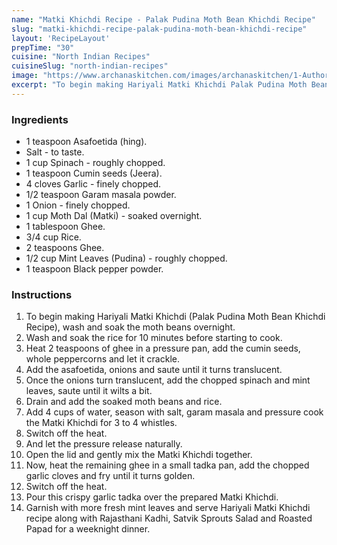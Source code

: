 ---
name: "Matki Khichdi Recipe - Palak Pudina Moth Bean Khichdi Recipe"
slug: "matki-khichdi-recipe-palak-pudina-moth-bean-khichdi-recipe"
layout: 'RecipeLayout'
prepTime: "30"
cuisine: "North Indian Recipes"
cuisineSlug: "north-indian-recipes"
image: "https://www.archanaskitchen.com/images/archanaskitchen/1-Author/nithya.anantham/Hariyali_Matki_Khichdi_Moth_Beans__Rice_with_Palak__Mint.jpg"
excerpt: "To begin making Hariyali Matki Khichdi Palak Pudina Moth Bean Khichdi Recipe, wash and soak the moth beans overnight"
---

### Ingredients

- 1 teaspoon Asafoetida (hing).
- Salt - to taste.
- 1 cup Spinach - roughly chopped.
- 1 teaspoon Cumin seeds (Jeera).
- 4 cloves Garlic - finely chopped.
- 1/2 teaspoon Garam masala powder.
- 1 Onion - finely chopped.
- 1 cup Moth Dal (Matki) - soaked overnight.
- 1 tablespoon Ghee.
- 3/4 cup Rice.
- 2 teaspoons Ghee.
- 1/2 cup Mint Leaves (Pudina) - roughly chopped.
- 1 teaspoon Black pepper powder.

### Instructions

1. To begin making Hariyali Matki Khichdi (Palak Pudina Moth Bean Khichdi Recipe), wash and soak the moth beans overnight.
1. Wash and soak the rice for 10 minutes before starting to cook.
1. Heat 2 teaspoons of ghee in a pressure pan, add the cumin seeds, whole peppercorns and let it crackle.
1. Add the asafoetida, onions and saute until it turns translucent.
1. Once the onions turn translucent, add the chopped spinach and mint leaves, saute until it wilts a bit.
1. Drain and add the soaked moth beans and rice.
1. Add 4 cups of water, season with salt, garam masala and pressure cook the Matki Khichdi for 3 to 4 whistles.
1. Switch off the heat.
1. And let the pressure release naturally.
1. Open the lid and gently mix the Matki Khichdi together.
1. Now, heat the remaining ghee in a small tadka pan, add the chopped garlic cloves and fry until it turns golden.
1. Switch off the heat.
1. Pour this crispy garlic tadka over the prepared Matki Khichdi.
1. Garnish with more fresh mint leaves and serve Hariyali Matki Khichdi recipe along with Rajasthani Kadhi, Satvik Sprouts Salad and Roasted Papad for a weeknight dinner.

